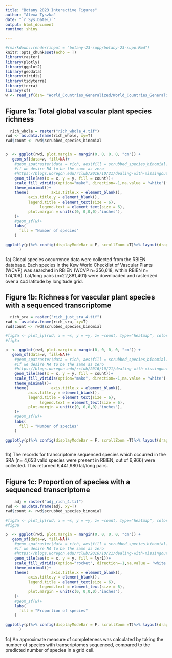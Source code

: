 ```yaml
---
title: "Botany 2023 Interactive Figures"
author: "Alexa Tyszka"
date: "`r Sys.Date()`"
output: html_document
runtime: shiny

---
```


```r
#rmarkdown::render(input = "botany-23-supp/botany-23-supp.Rmd")
knitr::opts_chunk$set(echo = T)
library(raster)
library(plotly)
library(ggplot2)
library(geodata)
library(viridis)
library(tidyterra)
library(terra)
library(sf)
w <- read_sf(dsn= "World_Countries_Generalized/World_Countries_Generalized.shp")

```

## Figure 1a: Total global vascular plant species richness



```r

  rich_whole = raster("rich_whole_4.tif")
rwd <- as.data.frame(rich_whole, xy=T)
rwd$count <- rwd$scrubbed_species_binomial 


p  <- ggplot(rwd, plot.margin = margin(0, 0, 0, 0, "cm")) +
   geom_sf(data=w, fill=NA)+
    #geom_spatraster(data = rich, aes(fill = scrubbed_species_binomial)) +
    #if we desire NA to be the same as zero
    #https://blogs.uoregon.edu/rclub/2016/10/21/dealing-with-missingout-of-bounds-values-in-heatmaps/
    geom_tile(aes(x = x, y = y, fill = count))+
    scale_fill_viridis(option="mako", direction=-1,na.value = 'white')+
    theme_minimal()+
    theme(          axis.title.x = element_blank(),
          axis.title.y = element_blank(),
          legend.title = element_text(size = 6), 
               legend.text = element_text(size = 6),
          plot.margin = unit(c(0, 0,0,0),"inches"),
    )+
    #geom_sf(w)+
    labs(
      fill = "Number of species"
    )

ggplotly(p)%>% config(displayModeBar = F, scrollZoom =T)%>% layout(dragmode="pan"
      )
```

1a) Global species occurrence data were collected from the RBIEN database. Each species in the Kew World Checklist of Vascular Plants (WCVP) was searched in RBIEN (WCVP n=356,618, within RBIEN n= 174,106). Lat/long pairs (n=22,881,401) were downloaded and rasterized over a 4x4 latitude by longitude grid. 

## Figure 1b: Richness for vascular plant species with a sequenced transcriptome 



```r
  rich_sra = raster("rich_just_sra_4.tif")
rwd <- as.data.frame(rich_sra, xy=T)
rwd$count <- rwd$scrubbed_species_binomial 

#fig3a <- plot_ly(rwd, x = ~x, y = ~y, z= ~count, type="heatmap", colors = viridis_pal(option = "G", direction=-1)(12))
#fig3a

p  <- ggplot(rwd, plot.margin = margin(0, 0, 0, 0, "cm")) +
   geom_sf(data=w, fill=NA)+
    #geom_spatraster(data = rich, aes(fill = scrubbed_species_binomial)) +
    #if we desire NA to be the same as zero
    #https://blogs.uoregon.edu/rclub/2016/10/21/dealing-with-missingout-of-bounds-values-in-heatmaps/
    geom_tile(aes(x = x, y = y, fill = count))+
    scale_fill_viridis(option="mako", direction=-1,na.value = 'white')+
    theme_minimal()+
    theme(          axis.title.x = element_blank(),
          axis.title.y = element_blank(),
          legend.title = element_text(size = 6), 
               legend.text = element_text(size = 6),
          plot.margin = unit(c(0, 0,0,0),"inches"),
    )+
    #geom_sf(w)+
    labs(
      fill = "Number of species"
    )

ggplotly(p)%>% config(displayModeBar = F, scrollZoom =T)%>% layout(dragmode="pan"
      )
```

1b) The records for transcriptome sequenced species which occurred in the SRA (n= 4,653 valid species were present in RBIEN, out of 6,966) were collected. This returned 6,441,980 lat/long pairs. 

## Figure 1c: Proportion of species with a sequenced transcriptome



```r
    adj = raster("adj_rich_4.tif")
rwd <- as.data.frame(adj, xy=T)
rwd$count <- rwd$scrubbed_species_binomial 

#fig3a <- plot_ly(rwd, x = ~x, y = ~y, z= ~count, type="heatmap", colors = viridis_pal(option = "G", direction=-1)(12))
#fig3a

p  <- ggplot(rwd, plot.margin = margin(0, 0, 0, 0, "cm")) +
   geom_sf(data=w, fill=NA)+
    #geom_spatraster(data = rich, aes(fill = scrubbed_species_binomial)) +
    #if we desire NA to be the same as zero
    #https://blogs.uoregon.edu/rclub/2016/10/21/dealing-with-missingout-of-bounds-values-in-heatmaps/
    geom_tile(aes(x = x, y = y, fill = lyr1))+
    scale_fill_viridis(option="rocket", direction=-1,na.value = 'white')+
    theme_minimal()+
    theme(          axis.title.x = element_blank(),
          axis.title.y = element_blank(),
          legend.title = element_text(size = 6), 
               legend.text = element_text(size = 6),
          plot.margin = unit(c(0, 0,0,0),"inches"),
    )+
    #geom_sf(w)+
    labs(
      fill = "Proportion of species"
    )

ggplotly(p)%>% config(displayModeBar = F, scrollZoom =T)%>% layout(dragmode="pan"
      )
```

1c) An approximate measure of completeness was calculated by taking the number of species with transcriptomes sequenced, compared to the predicted number of species in a grid cell.